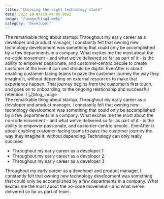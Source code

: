 ```yaml
---
title: "Choosing the right technology stack"
date: 2023-10-07T14:48:00.000Z
image: "/image/blog4.webp"
category: 'Developer'
---
```

<Heading>The remarkable thing about startup.</Heading>
<Paragraph> Throughout my early career as a developer and product manager, I constantly felt that owning new technology development was something that could only be accomplished by a few departments in a company. What excites me the most about the no-code movement - and what we’ve delivered so far as part of it - is the ability to empower passionate, and customer-centric people to create customer at the level it can and should be digital.</Paragraph> 
<Paragraph> ‍EverAfter is about enabling customer-facing teams to pave the customer journey the way they imagine it, without depending on external resources to make that experience happen. That journey begins from the customer’s first touch, and goes on to onboarding, to the ongoing relationship and successful retention.</Paragraph> \ 
![blog_image](/image/blogpage/1.webp) \
<Heading>The remarkable thing about startup.</Heading>
<Paragraph>Throughout my early career as a developer and product manager, I constantly felt that owning new technology development was something that could only be accomplished by a few departments in a company. What excites me the most about the no-code movement - and what we’ve delivered so far as part of it - is the ability to empower passionate, and customer-centric people .</Paragraph>
<Paragraph>EverAfter is about enabling customer-facing teams to pave the customer journey the way they imagine it, without depending.</Paragraph>
<Heading>Technology can only really succeed</Heading>

- Throughout my early career as a developer 1
- Throughout my early career as a developer 2
- Throughout my early career as a developer 3

<Paragraph>Throughout my early career as a developer and product manager, I constantly felt that owning new technology development was something that could only be accomplished by a few departments in a company. What excites me the most about the no-code movement - and what we’ve delivered so far as part of team .</Paragraph>
